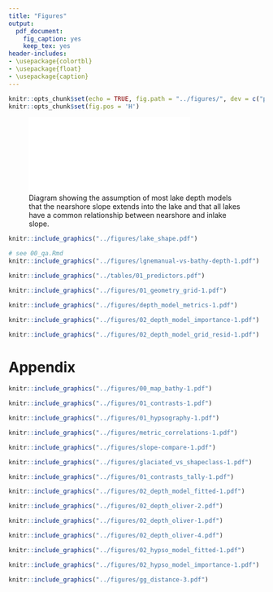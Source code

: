 ```yaml
---
title: "Figures"
output:
  pdf_document:
    fig_caption: yes
    keep_tex: yes
header-includes: 
- \usepackage{colortbl}
- \usepackage{float}
- \usepackage{caption}
---
```


\arrayrulecolor{white}
```r
knitr::opts_chunk$set(echo = TRUE, fig.path = "../figures/", dev = c("pdf"))
knitr::opts_chunk$set(fig.pos = 'H')
```

\pagebreak

![Diagram showing the assumption of most lake depth models that the nearshore slope extends into the lake and that all lakes have a common relationship between nearshore and inlake slope. ](../figures/slope_diagram.pdf){width=75%}

```r
knitr::include_graphics("../figures/lake_shape.pdf")
```

```r
# see 00_qa.Rmd
knitr::include_graphics("../figures/lgnemanual-vs-bathy-depth-1.pdf")
```

\captionsetup[figure]{name=Table}
\captionsetup[figure]{labelformat=empty}
```r
knitr::include_graphics("../tables/01_predictors.pdf")
```
\captionsetup[figure]{name=Figure}
\captionsetup[figure]{labelformat=default}
\setcounter{figure}{3}

```r
knitr::include_graphics("../figures/01_geometry_grid-1.pdf")
```

```r
knitr::include_graphics("../figures/depth_model_metrics-1.pdf")
```

```r
knitr::include_graphics("../figures/02_depth_model_importance-1.pdf")
```

```r
knitr::include_graphics("../figures/02_depth_model_grid_resid-1.pdf")
```

\pagebreak
# Appendix
\setcounter{figure}{0}

```r
knitr::include_graphics("../figures/00_map_bathy-1.pdf")
```

```r
knitr::include_graphics("../figures/01_contrasts-1.pdf")
```

```r
knitr::include_graphics("../figures/01_hypsography-1.pdf")
```

```r
knitr::include_graphics("../figures/metric_correlations-1.pdf")
```

```r
knitr::include_graphics("../figures/slope-compare-1.pdf")
```

```r
knitr::include_graphics("../figures/glaciated_vs_shapeclass-1.pdf")
```

```r
knitr::include_graphics("../figures/01_contrasts_tally-1.pdf")
```

```r
knitr::include_graphics("../figures/02_depth_model_fitted-1.pdf")
```

```r
knitr::include_graphics("../figures/02_depth_oliver-2.pdf")
```

```r
knitr::include_graphics("../figures/02_depth_oliver-1.pdf")
```

```r
knitr::include_graphics("../figures/02_depth_oliver-4.pdf")
```

```r
knitr::include_graphics("../figures/02_hypso_model_fitted-1.pdf")
```

```r
knitr::include_graphics("../figures/02_hypso_model_importance-1.pdf")
```

<!-- ![Messager et al. 2016 equation table](../figures/messager_eq_table.png){width=100%} -->

```r
knitr::include_graphics("../figures/gg_distance-3.pdf")
```
